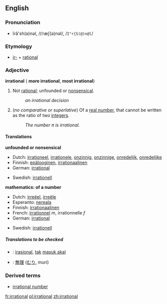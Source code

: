 ==English==

===Pronunciation===
*ĭră'sh(ə)nəl, /ɪˈræʃ(ə)nəl/, /<tt>I"r{S(@)n@l</tt>/

===Etymology===
*[[ir-]] + [[rational]]

===Adjective===
'''irrational''' ({{compar}} '''more irrational''', {{superl}} '''most irrational''')

#Not [[rational]]; unfounded or [[nonsensical]].
#:''an irrational decision''
#{{mathematics}} (''no comparative or superlative'') Of a [[real number]], that cannot be written as the ratio of two [[integer]]s.
#:''The number &pi; is irrational.''

====Translations====

'''unfounded or nonsensical'''
{{top}}
*Dutch: [[irrationeel]], [[irrationele]], [[onzinnig]], [[onzinnige]], [[onredelijk]], [[onredelijke]]
*Finnish: [[epälooginen]], [[irrationaalinen]]
*German: [[irrational#German|irrational]]
{{mid}}
*Swedish: [[irrationell]]
{{bottom}}

'''mathematics: of a number'''
{{top}}
*Dutch: [[irreëel]], [[irreële]]
*Esperanto: [[nereala]]
*Finnish: [[irrationaalinen]]
*French: [[irrationnel]] ''m'', irrationnelle ''f''
*German: [[irrational#German|irrational]]
{{mid}}
*Swedish: [[irrationell]]
{{bottom}}

=====Translations to be checked=====
<!--Remove this section once all of the translations below have been moved into the tables above.-->
{{checktrans}}
*{{ttbc|Indonesian}}: [[irasional]], [[tak]] [[masuk akal]]
*{{ttbc|Japanese}}: [[無理]] ([[むり]], muri)

===Derived terms===
*[[irrational number]]

[[fr:irrational]]
[[pl:irrational]]
[[zh:irrational]]